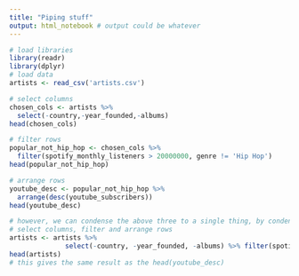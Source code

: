 ```yaml
---
title: "Piping stuff"
output: html_notebook # output could be whatever
---
```


```r
# load libraries
library(readr)
library(dplyr)
# load data
artists <- read_csv('artists.csv')
```

```r
# select columns
chosen_cols <- artists %>%
  select(-country,-year_founded,-albums)
head(chosen_cols)
```

```r
# filter rows
popular_not_hip_hop <- chosen_cols %>%
  filter(spotify_monthly_listeners > 20000000, genre != 'Hip Hop')
head(popular_not_hip_hop)
```

```r
# arrange rows
youtube_desc <- popular_not_hip_hop %>%
  arrange(desc(youtube_subscribers))
head(youtube_desc)
```

```r
# however, we can condense the above three to a single thing, by condensing using pipe
# select columns, filter and arrange rows
artists <- artists %>%
              select(-country, -year_founded, -albums) %>% filter(spotify_monthly_listeners > 20000000, genre != 'Hip Hop') %>% arrange(desc(youtube_subscribers))
head(artists)
# this gives the same result as the head(youtube_desc)
```